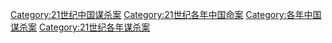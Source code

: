 [[Category:21世纪中国谋杀案|Category:21世纪中国谋杀案]]
[[Category:21世纪各年中国命案|Category:21世纪各年中国命案]]
[[Category:各年中国谋杀案|Category:各年中国谋杀案]]
[[Category:21世纪各年谋杀案|Category:21世纪各年谋杀案]]